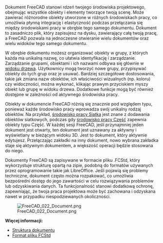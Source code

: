 <languages/>

{{Docnav/pl
|[[Manual:Navigating_in_the_3D_view/pl|Nawigacja w oknie widoku 3D]]
|[[Manual:Parametric_objects/pl|Obiekty parametryczne]]
|[[Manual:Introduction/pl|Podręcznik: Słowo wstępne]]
|IconL=
|IconR=
|IconC=Crystal_Clear_manual.png
}}

{{Manual:TOC}}

<div class="mw-translate-fuzzy">
Dokument FreeCAD stanowi rdzeń twojego środowiska projektowego, obejmując wszystkie obiekty i elementy tworzące twoją scenę. Może zawierać różnorodne obiekty utworzone w różnych środowiskach pracy, co umożliwia płynną integrację i elastyczność podczas przełączania się między środowiskami pracy w obrębie tego samego dokumentu. Dokument to zasadniczo plik, który zapisujesz na dysku, zawierający całą twoją pracę, a FreeCAD pozwala na jednoczesne otwieranie wielu dokumentów oraz wielu widoków tego samego dokumentu.
</div>

W obrębie dokumentu możesz organizować obiekty w grupy, z których każda ma unikalną nazwę, co ułatwia identyfikację i zarządzanie. Zarządzanie grupami, obiektami i ich nazwami odbywa się głównie w [[tree_view/pl|widoku drzewa]]. Użytkownicy mogą tworzyć nowe grupy, przypisywać obiekty do tych grup oraz je usuwać. Bardziej szczegółowe dostosowania, takie jak zmiana nazw obiektów, ich właściwości wizualnych (np. koloru) czy widoczności, można wykonać, klikając prawym przyciskiem myszy obiekt lub grupę w widoku drzewa. Dodatkowe funkcje mogą być również dostępne w zależności od aktywnego środowiska pracy.

Obiekty w dokumencie FreeCAD różnią się znacznie pod względem typu, ponieważ każde środowisko pracy wprowadza swój unikalny rodzaj obiektów. Na przykład, [[Mesh_Workbench/pl|środowisko pracy Siatka]] jest znane z dodawania obiektów siatkowych, podczas gdy [[Part_Workbench/pl|środowisko pracy Część]] zapewnia obiekty typu Część. W każdej sesji FreeCAD, jeśli przynajmniej jeden dokument jest otwarty, ten dokument jest uznawany za aktywny i wyświetlany w bieżącym widoku 3D. Jest to dokument, który aktywnie edytujesz. Przełączając zakładki na inny dokument, nowo wybrana zakładka staje się aktywnym dokumentem, a większość operacji będzie stosowana do niego.

Dokumenty FreeCAD są zapisywane w formacie pliku .FCStd, który wykorzystuje strukturę opartą na zipie, podobną do formatów używanych przez oprogramowanie takie jak LibreOffice. Jeśli pojawią się problemy techniczne, dokument często można rozpakować, co umożliwia bezpośredni dostęp do jego zawartości w celu rozwiązywania problemów lub odzyskiwania danych. Ta funkcjonalność stanowi dodatkową ochronę, zapewniając, że twoja praca projektowa może być zachowana i odzyskana nawet w przypadku niespodziewanych okoliczności.

[[Image:FreeCAD_022_Document.png]]

'''Więcej informacji:'''

* [[Document_structure/pl|Struktura dokumentu]]
* [[File_Format_FCStd/pl|Format pliku FCStd]]


{{Docnav/pl
|[[Manual:Navigating_in_the_3D_view/pl|Nawigacja w oknie widoku 3D]]
|[[Manual:Parametric_objects/pl|Obiekty parametryczne]]
|[[Manual:Introduction/pl|Podręcznik: Słowo wstępne]]
|IconL=
|IconR=
|IconC=Crystal_Clear_manual.png
}}